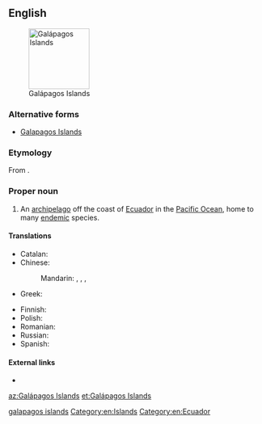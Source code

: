 ==English==
[[File:Galapagos Island Names.svg|thumb|right|120px|Galápagos Islands]]

===Alternative forms===
* [[Galapagos Islands]]

===Etymology===
From {{etyl|es|en}} {{term|galápago|lang=es}}.

===Proper noun===
{{en-proper noun|head=[[Galápagos]] [[Islands]]}}

# An [[archipelago]] off the coast of [[Ecuador]] in the [[Pacific Ocean]], home to many [[endemic]] species.

====Translations====
{{trans-top|the archipelago}}
* Catalan: {{t|ca|illes Galápagos|f}}
* Chinese:
*: Mandarin: {{t+|cmn|加拉帕戈斯群島|sc=Hani}}, {{t|cmn|加拉帕戈斯群岛|tr=Jiālāpàgēsī Qúndǎo|sc=Hani}}, {{t|cmn|科隆群島|sc=Hani}}, {{t|cmn|科隆群岛|tr=Kēlóng Qúndǎo|sc=Hani}}
* Greek: {{t+|el|Νησιά Γκαλαπάγκος|n-p}}
{{trans-mid}}
* Finnish: {{t|fi|Galápagossaaret}}
* Polish: {{t+|pl|Galapagos}}
* Romanian: {{t|ro|Insulele Galapagos}}
* Russian: {{t+|ru|Галапаго́сские острова́|m-p}}
* Spanish: {{t|es|islas Galápagos|f-p}}
{{trans-bottom}}

====External links====
* {{pedialite}}

[[Category:English terms spelled with Á|galapagos islands]]
[[Category:en:Islands]]
[[Category:en:Ecuador]]

[[az:Galápagos Islands]]
[[et:Galápagos Islands]]